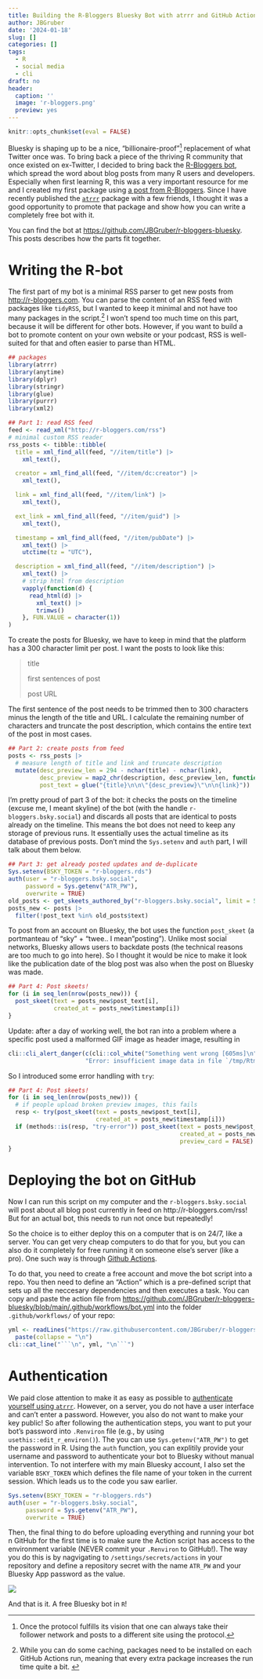 ```yaml
---
title: Building the R-Bloggers Bluesky Bot with atrrr and GitHub Actions
author: JBGruber
date: '2024-01-18'
slug: []
categories: []
tags:
  - R
  - social media
  - cli
draft: no
header:
  caption: ''
  image: 'r-bloggers.png'
  preview: yes
---
```


```r
knitr::opts_chunk$set(eval = FALSE)
```

Bluesky is shaping up to be a nice, "billionaire-proof"^[
Once the protocol fulfills its vision that one can always take their follower network and posts to a different site using the protocol.
] replacement of what Twitter once was.
To bring back a piece of the thriving R community that once existed on ex-Twitter, I decided to bring back the [R-Bloggers bot](https://bsky.app/profile/r-bloggers.bsky.social), which spread the word about blog posts from many R users and developers.
Especially when first learning R, this was a very important resource for me and I created my first package using [a post from R-Bloggers](https://www.r-bloggers.com/2014/04/writing-an-r-package-from-scratch/).
Since I have recently published the [`atrrr`](https://www.johannesbgruber.eu/post/2024-01-09-release-atrrr/) package with a few friends, I thought it was a good opportunity to promote that package and show how you can write a completely free bot with it.

You can find the bot at <https://github.com/JBGruber/r-bloggers-bluesky>.
This posts describes how the parts fit together.

# Writing the R-bot

The first part of my bot is a minimal RSS parser to get new posts from <http://r-bloggers.com>.
You can parse the content of an RSS feed with packages like `tidyRSS`, but I wanted to keep it minimal and not have too many packages in the script.^[
While you can do some caching, packages need to be installed on each GitHub Actions run, meaning that every extra package increases the run time quite a bit. 
]
I won't spend too much time on this part, because it will be different for other bots.
However, if you want to build a bot to promote content on your own website or your podcast, RSS is well-suited for that and often easier to parse than HTML.

```r
## packages
library(atrrr)
library(anytime)
library(dplyr)
library(stringr)
library(glue)
library(purrr)
library(xml2)

## Part 1: read RSS feed
feed <- read_xml("http://r-bloggers.com/rss")
# minimal custom RSS reader
rss_posts <- tibble::tibble(
  title = xml_find_all(feed, "//item/title") |>
    xml_text(),

  creator = xml_find_all(feed, "//item/dc:creator") |>
    xml_text(),

  link = xml_find_all(feed, "//item/link") |>
    xml_text(),

  ext_link = xml_find_all(feed, "//item/guid") |>
    xml_text(),

  timestamp = xml_find_all(feed, "//item/pubDate") |>
    xml_text() |>
    utctime(tz = "UTC"),

  description = xml_find_all(feed, "//item/description") |>
    xml_text() |>
    # strip html from description
    vapply(function(d) {
      read_html(d) |>
        xml_text() |>
        trimws()
    }, FUN.VALUE = character(1))
)
```

To create the posts for Bluesky, we have to keep in mind that the platform has a 300 character limit per post.
I want the posts to look like this:

> title
>
> first sentences of post
>
> post URL

The first sentence of the post needs to be trimmed then to 300 characters minus the length of the title and URL.
I calculate the remaining number of characters and truncate the post description, which contains the entire text of the post in most cases.

```r
## Part 2: create posts from feed
posts <- rss_posts |>
  # measure length of title and link and truncate description
  mutate(desc_preview_len = 294 - nchar(title) - nchar(link),
         desc_preview = map2_chr(description, desc_preview_len, function(x, y) str_trunc(x, y)),
         post_text = glue("{title}\n\n\"{desc_preview}\"\n\n{link}"))
```

I'm pretty proud of part 3 of the bot:
it checks the posts on the timeline (excuse me, I meant skyline) of the bot (with the handle `r-bloggers.bsky.social`) and discards all posts that are identical to posts already on the timeline.
This means the bot does not need to keep any storage of previous runs.
It essentially uses the actual timeline as its database of previous posts.
Don't mind the `Sys.setenv` and `auth` part, I will talk about them below.

```r
## Part 3: get already posted updates and de-duplicate
Sys.setenv(BSKY_TOKEN = "r-bloggers.rds")
auth(user = "r-bloggers.bsky.social",
     password = Sys.getenv("ATR_PW"),
     overwrite = TRUE)
old_posts <- get_skeets_authored_by("r-bloggers.bsky.social", limit = 5000L)
posts_new <- posts |>
  filter(!post_text %in% old_posts$text)
```

To post from an account on Bluesky, the bot uses the function `post_skeet` (a portmanteau of "sky" + "twee.. I mean "posting").
Unlike most social networks, Bluesky allows users to backdate posts (the technical reasons are too much to go into here).
So I thought it would be nice to make it look like the publication date of the blog post was also when the post on Bluesky was made.

```r
## Part 4: Post skeets!
for (i in seq_len(nrow(posts_new))) {
  post_skeet(text = posts_new$post_text[i],
             created_at = posts_new$timestamp[i])
}
```

Update: after a day of working well, the bot ran into a problem where a specific post used a malformed GIF image as header image, resulting in 

```r
cli::cli_alert_danger(c(cli::col_white("Something went wrong [605ms]\n"),
                      "Error: insufficient image data in file `/tmp/Rtmp8Gat9r/file7300766c1e29c.gif' @ error/gif.c/ReadGIFImage/1049"))
```

So I introduced some error handling with `try`:

```r
## Part 4: Post skeets!
for (i in seq_len(nrow(posts_new))) {
  # if people upload broken preview images, this fails
  resp <- try(post_skeet(text = posts_new$post_text[i],
                         created_at = posts_new$timestamp[i]))
  if (methods::is(resp, "try-error")) post_skeet(text = posts_new$post_text[i],
                                                 created_at = posts_new$timestamp[i],
                                                 preview_card = FALSE)
}
```

# Deploying the bot on GitHub

Now I can run this script on my computer and the `r-bloggers.bsky.social` will post about all blog post currently in feed on http://r-bloggers.com/rss!
But for an actual bot, this needs to run not once but repeatedly!

So the choice is to either deploy this on a computer that is on 24/7, like a server.
You can get very cheap computers to do that for you, but you can also do it completely for free running it on someone else's server (like a pro).
One such way is through [Github Actions](https://github.com/features/actions).

To do that, you need to create a free account and move the bot script into a repo.
You then need to define an "Action" which is a pre-defined script that sets up all the neccesary dependencies and then executes a task.
You can copy and paste the action file from <https://github.com/JBGruber/r-bloggers-bluesky/blob/main/.github/workflows/bot.yml> into the folder `.github/workflows/` of your repo:

```r
yml <- readLines("https://raw.githubusercontent.com/JBGruber/r-bloggers-bluesky/main/.github/workflows/bot.yml") |> 
  paste(collapse = "\n")
cli::cat_line("```\n", yml, "\n```")
```

# Authentication

We paid close attention to make it as easy as possible to [authenticate yourself using `atrrr`](https://jbgruber.github.io/atrrr/).
However, on a server, you do not have a user interface and can't enter a password.
However, you also do not want to make your key public!
So after following the authentication steps, you want to put your bot's password into `.Renviron` file (e.g., by using `usethis::edit_r_environ()`).
The you can use `Sys.getenv("ATR_PW")` to get the password in R.
Using the `auth` function, you can explitily provide your username and password to authenticate your bot to Bluesky without manual intervention.
To not interfere with my main Bluesky account, I also set the variable `BSKY_TOKEN` which defines the file name of your token in the current session.
Which leads us to the code you saw earlier.

```r
Sys.setenv(BSKY_TOKEN = "r-bloggers.rds")
auth(user = "r-bloggers.bsky.social",
     password = Sys.getenv("ATR_PW"),
     overwrite = TRUE)
```

Then, the final thing to do before uploading everything and running your bot n GitHub for the first time is to make sure the Action script has access to the environment variable (NEVER commit your `.Renviron` to GitHub!).
The way you do this is by nagvigating to `/settings/secrets/actions` in your repository and define a repository secret with the name `ATR_PW` and your Bluesky App password as the value.

![](gh_action_secrets.png)

And that is it.
A free Bluesky bot in `R`!
